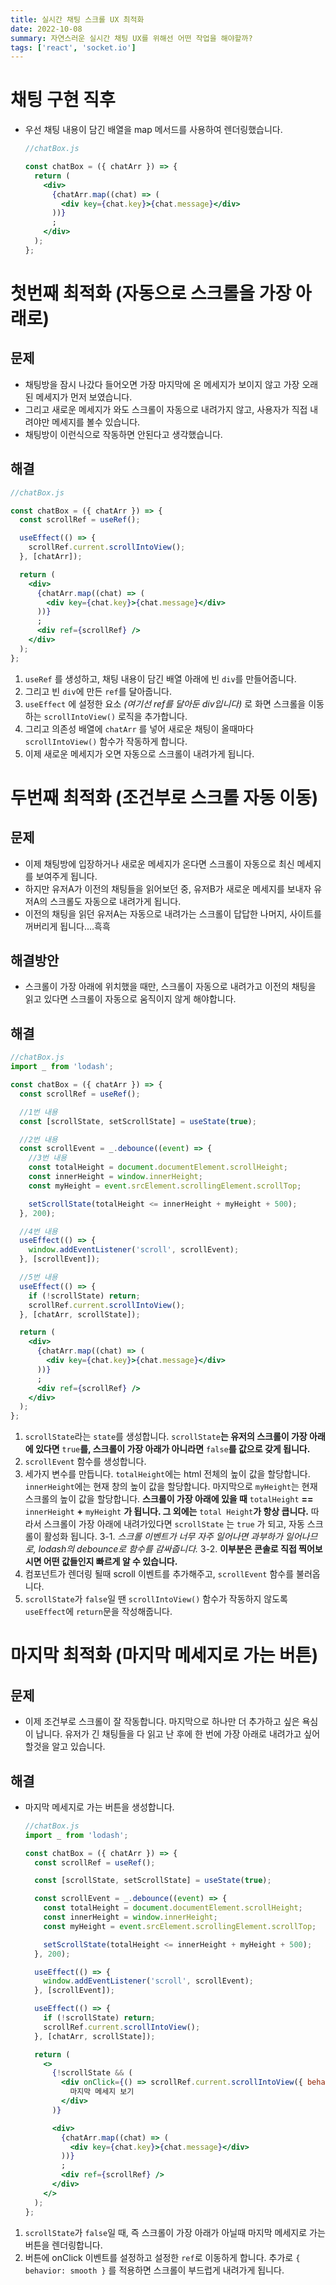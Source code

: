 ```yaml
---
title: 실시간 채팅 스크롤 UX 최적화
date: 2022-10-08
summary: 자연스러운 실시간 채팅 UX를 위해선 어떤 작업을 해야할까?
tags: ['react', 'socket.io']
---
```


# 채팅 구현 직후

- 우선 채팅 내용이 담긴 배열을 map 메서드를 사용하여 렌더링했습니다.
  ```jsx
  //chatBox.js

  const chatBox = ({ chatArr }) => {
    return (
      <div>
        {chatArr.map((chat) => (
          <div key={chat.key}>{chat.message}</div>
        ))}
        ;
      </div>
    );
  };
  ```

# 첫번째 최적화 (자동으로 스크롤을 가장 아래로)

## 문제

- 채팅방을 잠시 나갔다 들어오면 가장 마지막에 온 메세지가 보이지 않고 가장 오래된 메세지가 먼저 보였습니다.
- 그리고 새로운 메세지가 와도 스크롤이 자동으로 내려가지 않고, 사용자가 직접 내려야만 메세지를 볼수 있습니다.
- 채팅방이 이런식으로 작동하면 안된다고 생각했습니다.

## 해결

```jsx
//chatBox.js

const chatBox = ({ chatArr }) => {
  const scrollRef = useRef();

  useEffect(() => {
    scrollRef.current.scrollIntoView();
  }, [chatArr]);

  return (
    <div>
      {chatArr.map((chat) => (
        <div key={chat.key}>{chat.message}</div>
      ))}
      ;
      <div ref={scrollRef} />
    </div>
  );
};
```

1. `useRef` 를 생성하고, 채팅 내용이 담긴 배열 아래에 빈 `div`를 만들어줍니다.
2. 그리고 빈 `div`에 만든 `ref`를 달아줍니다.
3. `useEffect` 에 설정한 요소 _(여기선 ref를 달아둔 div입니다)_ 로 화면 스크롤을 이동하는 `scrollIntoView()` 로직을 추가합니다.
4. 그리고 의존성 배열에 `chatArr` 를 넣어 새로운 채팅이 올때마다 `scrollIntoView()` 함수가 작동하게 합니다.
5. 이제 새로운 메세지가 오면 자동으로 스크롤이 내려가게 됩니다.

# 두번째 최적화 (조건부로 스크롤 자동 이동)

## 문제

- 이제 채팅방에 입장하거나 새로운 메세지가 온다면 스크롤이 자동으로 최신 메세지를 보여주게 됩니다.
- 하지만 유저A가 이전의 채팅들을 읽어보던 중, 유저B가 새로운 메세지를 보내자 유저A의 스크롤도 자동으로 내려가게 됩니다.
- 이전의 채팅을 읽던 유저A는 자동으로 내려가는 스크롤이 답답한 나머지, 사이트를 꺼버리게 됩니다....흑흑

## 해결방안

- 스크롤이 가장 아래에 위치했을 때만, 스크롤이 자동으로 내려가고 이전의 채팅을 읽고 있다면 스크롤이 자동으로 움직이지 않게 해야합니다.

## 해결

```jsx
//chatBox.js
import _ from 'lodash';

const chatBox = ({ chatArr }) => {
  const scrollRef = useRef();

  //1번 내용
  const [scrollState, setScrollState] = useState(true);

  //2번 내용
  const scrollEvent = _.debounce((event) => {
    //3번 내용
    const totalHeight = document.documentElement.scrollHeight;
    const innerHeight = window.innerHeight;
    const myHeight = event.srcElement.scrollingElement.scrollTop;

    setScrollState(totalHeight <= innerHeight + myHeight + 500);
  }, 200);

  //4번 내용
  useEffect(() => {
    window.addEventListener('scroll', scrollEvent);
  }, [scrollEvent]);

  //5번 내용
  useEffect(() => {
    if (!scrollState) return;
    scrollRef.current.scrollIntoView();
  }, [chatArr, scrollState]);

  return (
    <div>
      {chatArr.map((chat) => (
        <div key={chat.key}>{chat.message}</div>
      ))}
      ;
      <div ref={scrollRef} />
    </div>
  );
};
```

1. `scrollState`라는 `state`를 생성합니다. `scrollState`**는 유저의 스크롤이 가장 아래에 있다면** `true`**를, 스크롤이 가장 아래가 아니라면** `false`**를 값으로 갖게 됩니다.**
2. `scrollEvent` 함수를 생성합니다.
3. 세가지 변수를 만듭니다. `totalHeight`에는 html 전체의 높이 값을 할당합니다. `innerHeight`에는 현재 창의 높이 값을 할당합니다. 마지막으로 `myHeight`는 현재 스크롤의 높이 값을 할당합니다. **스크롤이 가장 아래에 있을 때** `totalHeight` **==** `innerHeight` **+** `myHeight` **가 됩니다. 그 외에는** `total Height`**가 항상 큽니다.** 따라서 스크롤이 가장 아래에 내려가있다면 `scrollState` 는 `true` 가 되고, 자동 스크롤이 활성화 됩니다.
   3-1. _스크롤 이벤트가 너무 자주 일어나면 과부하가 일어나므로, lodash의 debounce로 함수를 감싸줍니다._
   3-2. **이부분은 콘솔로 직접 찍어보시면 어떤 값들인지 빠르게 알 수 있습니다.**
4. 컴포넌트가 렌더링 될때 scroll 이벤트를 추가해주고, `scrollEvent` 함수를 불러옵니다.
5. `scrollState`가 `false`일 땐 `scrollIntoView()` 함수가 작동하지 않도록 `useEffect`에 `return`문을 작성해줍니다.

# 마지막 최적화 (마지막 메세지로 가는 버튼)

## 문제

- 이제 조건부로 스크롤이 잘 작동합니다. 마지막으로 하나만 더 추가하고 싶은 욕심이 납니다. 유저가 긴 채팅들을 다 읽고 난 후에 한 번에 가장 아래로 내려가고 싶어할것을 알고 있습니다.

## 해결

- 마지막 메세지로 가는 버튼을 생성합니다.
  ```jsx
  //chatBox.js
  import _ from 'lodash';

  const chatBox = ({ chatArr }) => {
    const scrollRef = useRef();

    const [scrollState, setScrollState] = useState(true);

    const scrollEvent = _.debounce((event) => {
      const totalHeight = document.documentElement.scrollHeight;
      const innerHeight = window.innerHeight;
      const myHeight = event.srcElement.scrollingElement.scrollTop;

      setScrollState(totalHeight <= innerHeight + myHeight + 500);
    }, 200);

    useEffect(() => {
      window.addEventListener('scroll', scrollEvent);
    }, [scrollEvent]);

    useEffect(() => {
      if (!scrollState) return;
      scrollRef.current.scrollIntoView();
    }, [chatArr, scrollState]);

    return (
      <>
        {!scrollState && (
          <div onClick={() => scrollRef.current.scrollIntoView({ behavior: 'smooth' })}>
            마지막 메세지 보기
          </div>
        )}

        <div>
          {chatArr.map((chat) => (
            <div key={chat.key}>{chat.message}</div>
          ))}
          ;
          <div ref={scrollRef} />
        </div>
      </>
    );
  };
  ```

1. `scrollState`가 `false`일 때, 즉 스크롤이 가장 아래가 아닐때 마지막 메세지로 가는 버튼을 렌더링합니다.
2. 버튼에 onClick 이벤트를 설정하고 설정한 `ref`로 이동하게 합니다. 추가로 `{ behavior: smooth }` 를 적용하면 스크롤이 부드럽게 내려가게 됩니다.
